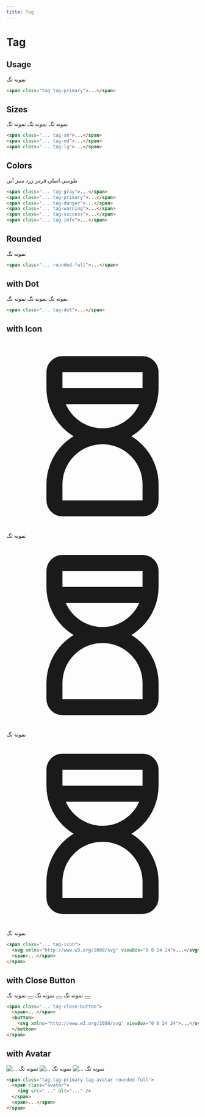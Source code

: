 ```yaml
---
title: ‌Tag
---
```


# Tag

## Usage

<Preview centered>
  <span className="tag tag-primary">نمونه تگ</span>
</Preview>

```html
<span class="tag tag-primary">...</span>
```

## Sizes

<Preview centered classes="gap-6">
  <span className="tag tag-sm tag-primary">نمونه تگ</span>
  <span className="tag tag-md tag-primary">نمونه تگ</span>
  <span className="tag tag-lg tag-primary">نمونه تگ</span>
</Preview>

```html
<span class="... tag-sm">...</span>
<span class="... tag-md">...</span>
<span class="... tag-lg">...</span>
```

## Colors

<Preview centered classes="gap-6">
  <span className="tag tag-gray rounded-full">طوسی</span>
  <span className="tag tag-primary rounded-full">اصلی</span>
  <span className="tag tag-danger rounded-full">قرمز</span>
  <span className="tag tag-warning rounded-full">زرد</span>
  <span className="tag tag-success rounded-full">سبز</span>
  <span className="tag tag-info rounded-full">آبی</span>
</Preview>

```html
<span class="... tag-gray">...</span>
<span class="... tag-primary">...</span>
<span class="... tag-danger">...</span>
<span class="... tag-warning">...</span>
<span class="... tag-success">...</span>
<span class="... tag-info">...</span>
```

## Rounded

<Preview centered>
  <span className="tag tag-primary rounded-full">نمونه تگ</span>
</Preview>

```html
<span class="... rounded-full">...</span>
```

## with Dot

<Preview centered classes="gap-6">
  <span className="tag tag-primary tag-dot tag-sm rounded-full">نمونه تگ</span>
  <span className="tag tag-primary tag-dot tag-md rounded-full">نمونه تگ</span>
  <span className="tag tag-primary tag-dot tag-lg rounded-full">نمونه تگ</span>
</Preview>

```html
<span class="... tag-dot">...</span>
```

## with Icon

<Preview centered classes="gap-6">
  <span className="tag tag-primary tag-icon tag-sm rounded-full">
    <svg
      xmlns="http://www.w3.org/2000/svg"
      className="icon"
      viewBox="0 0 24 24"
      stroke-width="2"
      stroke="currentColor"
      fill="none"
      stroke-linecap="round"
      stroke-linejoin="round">
      <path stroke="none" d="M0 0h24v24H0z" fill="none"></path>
      <path d="M6.5 7h11"></path>
      <path d="M6 20v-2a6 6 0 1 1 12 0v2a1 1 0 0 1 -1 1h-10a1 1 0 0 1 -1 -1z"></path>
      <path d="M6 4v2a6 6 0 1 0 12 0v-2a1 1 0 0 0 -1 -1h-10a1 1 0 0 0 -1 1z"></path>
    </svg>
    <span>نمونه تگ</span>
  </span>
  <span className="tag tag-primary tag-icon tag-md rounded-full">
    <svg
      xmlns="http://www.w3.org/2000/svg"
      className="icon"
      viewBox="0 0 24 24"
      stroke-width="2"
      stroke="currentColor"
      fill="none"
      stroke-linecap="round"
      stroke-linejoin="round">
      <path stroke="none" d="M0 0h24v24H0z" fill="none"></path>
      <path d="M6.5 7h11"></path>
      <path d="M6 20v-2a6 6 0 1 1 12 0v2a1 1 0 0 1 -1 1h-10a1 1 0 0 1 -1 -1z"></path>
      <path d="M6 4v2a6 6 0 1 0 12 0v-2a1 1 0 0 0 -1 -1h-10a1 1 0 0 0 -1 1z"></path>
    </svg>
    <span>نمونه تگ</span>
  </span>
  <span className="tag tag-primary tag-icon tag-lg rounded-full">
    <svg
      xmlns="http://www.w3.org/2000/svg"
      className="icon"
      viewBox="0 0 24 24"
      stroke-width="2"
      stroke="currentColor"
      fill="none"
      stroke-linecap="round"
      stroke-linejoin="round">
      <path stroke="none" d="M0 0h24v24H0z" fill="none"></path>
      <path d="M6.5 7h11"></path>
      <path d="M6 20v-2a6 6 0 1 1 12 0v2a1 1 0 0 1 -1 1h-10a1 1 0 0 1 -1 -1z"></path>
      <path d="M6 4v2a6 6 0 1 0 12 0v-2a1 1 0 0 0 -1 -1h-10a1 1 0 0 0 -1 1z"></path>
    </svg>
    <span>نمونه تگ</span>
  </span>
</Preview>

```html
<span class="... tag-icon">
  <svg xmlns="http://www.w3.org/2000/svg" viewBox="0 0 24 24">...</svg>
  <span>...</span>
</span>
```

## with Close Button

<Preview centered classes="gap-6">
  <span className="tag tag-primary tag-close-button tag-sm rounded-full">
    <span>نمونه تگ</span>
    <button>
      <svg
        xmlns="http://www.w3.org/2000/svg"
        viewBox="0 0 24 24"
        stroke-width="2"
        stroke="currentColor"
        fill="none"
        stroke-linecap="round"
        stroke-linejoin="round">
        <path stroke="none" d="M0 0h24v24H0z" fill="none"></path>
        <path d="M18 6l-12 12"></path>
        <path d="M6 6l12 12"></path>
      </svg>
    </button>
  </span>
  <span className="tag tag-primary tag-close-button tag-md rounded-full">
    <span>نمونه تگ</span>
    <button>
      <svg
        xmlns="http://www.w3.org/2000/svg"
        viewBox="0 0 24 24"
        stroke-width="2"
        stroke="currentColor"
        fill="none"
        stroke-linecap="round"
        stroke-linejoin="round">
        <path stroke="none" d="M0 0h24v24H0z" fill="none"></path>
        <path d="M18 6l-12 12"></path>
        <path d="M6 6l12 12"></path>
      </svg>
    </button>
  </span>
  <span className="tag tag-primary tag-close-button tag-lg rounded-full">
    <span>نمونه تگ</span>
    <button>
      <svg
        xmlns="http://www.w3.org/2000/svg"
        viewBox="0 0 24 24"
        stroke-width="2"
        stroke="currentColor"
        fill="none"
        stroke-linecap="round"
        stroke-linejoin="round">
        <path stroke="none" d="M0 0h24v24H0z" fill="none"></path>
        <path d="M18 6l-12 12"></path>
        <path d="M6 6l12 12"></path>
      </svg>
    </button>
  </span>
</Preview>

```html
<span class="... tag-close-button">
  <span>...</span>
  <button>
    <svg xmlns="http://www.w3.org/2000/svg" viewBox="0 0 24 24">...</svg>
  </button>
</span>
```

## with Avatar

<Preview centered classes="gap-6">
  <span className="tag tag-primary tag-avatar tag-sm rounded-full">
    <span className="avatar">
      <img src="https://api.uifaces.co/our-content/donated/xZ4wg2Xj.jpg" alt="..." />
    </span>
    <span>نمونه تگ</span>
  </span>
  <span className="tag tag-primary tag-avatar tag-md rounded-full">
    <span className="avatar">
      <img src="https://api.uifaces.co/our-content/donated/xZ4wg2Xj.jpg" alt="..." />
    </span>
    <span>نمونه تگ</span>
  </span>
  <span className="tag tag-primary tag-avatar tag-lg rounded-full">
    <span className="avatar">
      <img src="https://api.uifaces.co/our-content/donated/xZ4wg2Xj.jpg" alt="..." />
    </span>
    <span>نمونه تگ</span>
  </span>
</Preview>

```html
<span class="tag tag-primary tag-avatar rounded-full">
  <span class="avatar">
    <img src="..." alt="..." />
  </span>
  <span>...</span>
</span>
```
